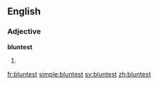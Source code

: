 ==English==

===Adjective===
'''bluntest'''

# {{en-superlative of|blunt}}

[[fr:bluntest]]
[[simple:bluntest]]
[[sv:bluntest]]
[[zh:bluntest]]